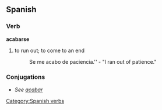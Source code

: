 == Spanish == 
=== Verb === 
'''acabarse'''
# to run out; to come to an end
#: Se me acabo de paciencia.'' - "I ran out of patience."

=== Conjugations ===
*''See [[acabar]]''
[[Category:Spanish verbs]]
